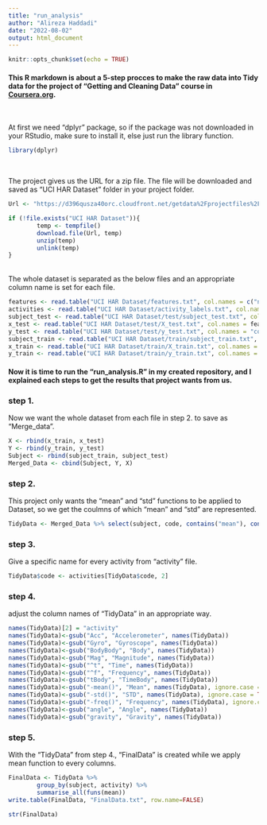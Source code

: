 ---
title: "run_analysis"
author: "Alireza Haddadi"
date: "2022-08-02"
output: html_document
---

```{r setup, include=FALSE}
knitr::opts_chunk$set(echo = TRUE)
```

#### This R markdown is about a 5-step procces to make the raw data into Tidy data for the project of **"Getting and Cleaning Data"** course in [Coursera.org](https://www.coursera.org/learn/data-cleaning/home/info).

<br/>

At first we need "dplyr" package, so if the package was not downloaded in your RStudio, make sure to install it, else just run the library function.

```{r message=FALSE, warning=FALSE}
library(dplyr)
```

<br/>

The project gives us the URL for a zip file. The file will be downloaded and saved as "UCI HAR Dataset" folder in your project folder.

```{r}
Url <- "https://d396qusza40orc.cloudfront.net/getdata%2Fprojectfiles%2FUCI%20HAR%20Dataset.zip"

if (!file.exists("UCI HAR Dataset")){
        temp <- tempfile()
        download.file(Url, temp)
        unzip(temp)
        unlink(temp)
}
```

<br/> The whole dataset is separated as the below files and an appropriate column name is set for each file.

```{r}
features <- read.table("UCI HAR Dataset/features.txt", col.names = c("n", "functions"))
activities <- read.table("UCI HAR Dataset/activity_labels.txt", col.names = c("code", "activity"))
subject_test <- read.table("UCI HAR Dataset/test/subject_test.txt", col.names = "subject")
x_test <- read.table("UCI HAR Dataset/test/X_test.txt", col.names = features$functions)
y_test <- read.table("UCI HAR Dataset/test/y_test.txt", col.names = "code")
subject_train <- read.table("UCI HAR Dataset/train/subject_train.txt", col.names = "subject")
x_train <- read.table("UCI HAR Dataset/train/X_train.txt", col.names = features$functions)
y_train <- read.table("UCI HAR Dataset/train/y_train.txt", col.names = "code")
```

#### Now it is time to run the "run_analysis.R" in my created repository, and I explained each steps to get the results that project wants from us.

### step 1.

Now we want the whole dataset from each file in step 2. to save as "Merge_data".

```{r}
X <- rbind(x_train, x_test)
Y <- rbind(y_train, y_test)
Subject <- rbind(subject_train, subject_test)
Merged_Data <- cbind(Subject, Y, X)
```

### step 2.

This project only wants the "mean" and "std" functions to be applied to Dataset, so we get the coulmns of which "mean" and "std" are represented.

```{r}
TidyData <- Merged_Data %>% select(subject, code, contains("mean"), contains("std"))
```

### step 3.

Give a specific name for every activity from "activity" file.

```{r}
TidyData$code <- activities[TidyData$code, 2]
```

### step 4.

adjust the column names of "TidyData" in an appropriate way.

```{r}
names(TidyData)[2] = "activity"
names(TidyData)<-gsub("Acc", "Accelerometer", names(TidyData))
names(TidyData)<-gsub("Gyro", "Gyroscope", names(TidyData))
names(TidyData)<-gsub("BodyBody", "Body", names(TidyData))
names(TidyData)<-gsub("Mag", "Magnitude", names(TidyData))
names(TidyData)<-gsub("^t", "Time", names(TidyData))
names(TidyData)<-gsub("^f", "Frequency", names(TidyData))
names(TidyData)<-gsub("tBody", "TimeBody", names(TidyData))
names(TidyData)<-gsub("-mean()", "Mean", names(TidyData), ignore.case = TRUE)
names(TidyData)<-gsub("-std()", "STD", names(TidyData), ignore.case = TRUE)
names(TidyData)<-gsub("-freq()", "Frequency", names(TidyData), ignore.case = TRUE)
names(TidyData)<-gsub("angle", "Angle", names(TidyData))
names(TidyData)<-gsub("gravity", "Gravity", names(TidyData))
```

### step 5.

With the "TidyData" from step 4., "FinalData" is created while we apply mean function to every columns.

```{r, warning = FALSE}
FinalData <- TidyData %>%
        group_by(subject, activity) %>%
        summarise_all(funs(mean))
write.table(FinalData, "FinalData.txt", row.name=FALSE)

str(FinalData)
```
